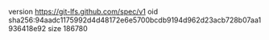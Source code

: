 version https://git-lfs.github.com/spec/v1
oid sha256:94aadc1175992d4d48172e6e5700bcdb9194d962d23acb728b07aa1936418e92
size 186780

